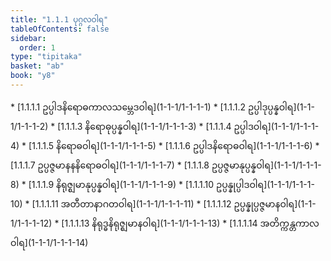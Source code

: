 ```yaml
---
title: "1.1.1 ပုဂ္ဂလဝါရ"
tableOfContents: false
sidebar:
  order: 1
type: "tipitaka"
basket: "ab"
book: "y8"
---
```



<DynamicBreadcrumb />



<TableOfContents book="y8" section="1.1.1">
* [1.1.1.1 ဥပ္ပါဒနိရောဓကာလသမ္ဘေဒဝါရ](1-1-1/1-1-1-1)
* [1.1.1.2 ဥပ္ပါဒုပ္ပန္နဝါရ](1-1-1/1-1-1-2)
* [1.1.1.3 နိရောဓုပ္ပန္နဝါရ](1-1-1/1-1-1-3)
* [1.1.1.4 ဥပ္ပါဒဝါရ](1-1-1/1-1-1-4)
* [1.1.1.5 နိရောဓဝါရ](1-1-1/1-1-1-5)
* [1.1.1.6 ဥပ္ပါဒနိရောဓဝါရ](1-1-1/1-1-1-6)
* [1.1.1.7 ဥပ္ပဇ္ဇမာနနနိရောဓဝါရ](1-1-1/1-1-1-7)
* [1.1.1.8 ဥပ္ပဇ္ဇမာနုပ္ပန္နဝါရ](1-1-1/1-1-1-8)
* [1.1.1.9 နိရုဇ္ဈမာနုပ္ပန္နဝါရ](1-1-1/1-1-1-9)
* [1.1.1.10 ဥပ္ပန္နုပ္ပါဒဝါရ](1-1-1/1-1-1-10)
* [1.1.1.11 အတီတာနာဂတဝါရ](1-1-1/1-1-1-11)
* [1.1.1.12 ဥပ္ပန္နုပ္ပဇ္ဇမာနဝါရ](1-1-1/1-1-1-12)
* [1.1.1.13 နိရုဒ္ဓနိရုဇ္ဈမာနဝါရ](1-1-1/1-1-1-13)
* [1.1.1.14 အတိက္ကန္တကာလဝါရ](1-1-1/1-1-1-14)
</TableOfContents>